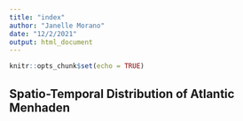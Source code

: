 ```yaml
---
title: "index"
author: "Janelle Morano"
date: "12/2/2021"
output: html_document
---
```


```r
knitr::opts_chunk$set(echo = TRUE)
```

## Spatio-Temporal Distribution of Atlantic Menhaden